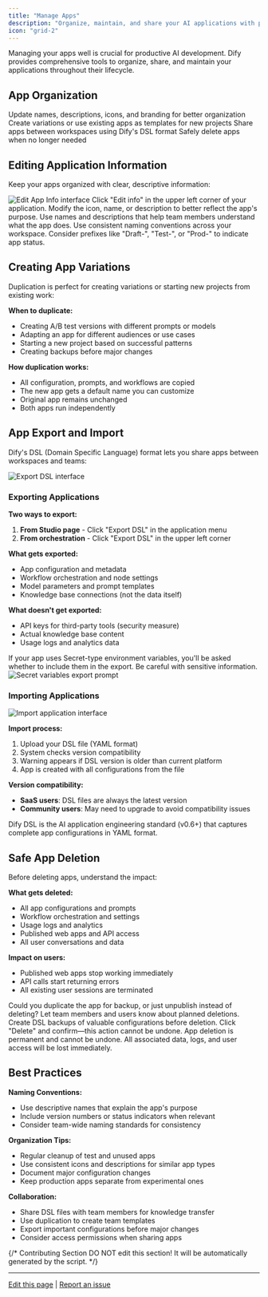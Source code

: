 ```yaml
---
title: "Manage Apps"
description: "Organize, maintain, and share your AI applications with powerful management tools and best practices"
icon: "grid-2"
---
```


Managing your apps well is crucial for productive AI development. Dify provides comprehensive tools to organize, share, and maintain your applications throughout their lifecycle.

## App Organization

<CardGroup cols={2}>
  <Card title="Edit & Customize" icon="edit">
    Update names, descriptions, icons, and branding for better organization
  </Card>
  <Card title="Duplicate & Template" icon="copy">
    Create variations or use existing apps as templates for new projects
  </Card>
  <Card title="Import & Export" icon="arrows-exchange">
    Share apps between workspaces using Dify's DSL format
  </Card>
  <Card title="Lifecycle Management" icon="recycle">
    Safely delete apps when no longer needed
  </Card>
</CardGroup>

## Editing Application Information

Keep your apps organized with clear, descriptive information:

<Frame>
  <img src="https://assets-docs.dify.ai/dify-enterprise-mintlify/en/guides/management/63a449e9a8ae337b9c067165d1674a45.png" alt="Edit App Info interface" />
</Frame>

<Steps>
  <Step title="Access app settings">
    Click "Edit info" in the upper left corner of your application.
  </Step>
  
  <Step title="Update details">
    Modify the icon, name, or description to better reflect the app's purpose.
  </Step>
  
  <Step title="Consider your team">
    Use names and descriptions that help team members understand what the app does.
  </Step>
</Steps>

<Tip>
Use consistent naming conventions across your workspace. Consider prefixes like "Draft-", "Test-", or "Prod-" to indicate app status.
</Tip>

## Creating App Variations

Duplication is perfect for creating variations or starting new projects from existing work:

**When to duplicate:**
- Creating A/B test versions with different prompts or models
- Adapting an app for different audiences or use cases  
- Starting a new project based on successful patterns
- Creating backups before major changes

**How duplication works:**
- All configuration, prompts, and workflows are copied
- The new app gets a default name you can customize
- Original app remains unchanged
- Both apps run independently

## App Export and Import

Dify's DSL (Domain Specific Language) format lets you share apps between workspaces and teams:

<Frame>
  <img src="https://assets-docs.dify.ai/dify-enterprise-mintlify/en/guides/management/544c18d770e230db93d6756bba98d8a7.png" alt="Export DSL interface" />
</Frame>

### Exporting Applications

**Two ways to export:**
1. **From Studio page** - Click "Export DSL" in the application menu
2. **From orchestration** - Click "Export DSL" in the upper left corner

**What gets exported:**
- App configuration and metadata
- Workflow orchestration and node settings
- Model parameters and prompt templates
- Knowledge base connections (not the data itself)

**What doesn't get exported:**
- API keys for third-party tools (security measure)
- Actual knowledge base content
- Usage logs and analytics data

<Warning>
If your app uses Secret-type environment variables, you'll be asked whether to include them in the export. Be careful with sensitive information.
</Warning>

<Frame>
  <img src="https://assets-docs.dify.ai/dify-enterprise-mintlify/en/guides/management/25ce002ef7f0392fc6b3b6975ae137ec.png" alt="Secret variables export prompt" />
</Frame>

### Importing Applications

<Frame>
  <img src="https://assets-docs.dify.ai/2024/11/487d2c1cc8b86666feb35ea8a346c053.png" alt="Import application interface" />
</Frame>

**Import process:**
1. Upload your DSL file (YAML format)
2. System checks version compatibility
3. Warning appears if DSL version is older than current platform
4. App is created with all configurations from the file

**Version compatibility:**
- **SaaS users**: DSL files are always the latest version
- **Community users**: May need to upgrade to avoid compatibility issues

<Info>
Dify DSL is the AI application engineering standard (v0.6+) that captures complete app configurations in YAML format.
</Info>

## Safe App Deletion

Before deleting apps, understand the impact:

**What gets deleted:**
- All app configurations and prompts
- Workflow orchestration and settings  
- Usage logs and analytics
- Published web apps and API access
- All user conversations and data

**Impact on users:**
- Published web apps stop working immediately
- API calls start returning errors
- All existing user sessions are terminated

<Steps>
  <Step title="Consider alternatives">
    Could you duplicate the app for backup, or just unpublish instead of deleting?
  </Step>
  
  <Step title="Notify stakeholders">
    Let team members and users know about planned deletions.
  </Step>
  
  <Step title="Export if needed">
    Create DSL backups of valuable configurations before deletion.
  </Step>
  
  <Step title="Confirm deletion">
    Click "Delete" and confirm—this action cannot be undone.
  </Step>
</Steps>

<Warning>
App deletion is permanent and cannot be undone. All associated data, logs, and user access will be lost immediately.
</Warning>

## Best Practices

**Naming Conventions:**
- Use descriptive names that explain the app's purpose
- Include version numbers or status indicators when relevant
- Consider team-wide naming standards for consistency

**Organization Tips:**
- Regular cleanup of test and unused apps
- Use consistent icons and descriptions for similar app types
- Document major configuration changes
- Keep production apps separate from experimental ones

**Collaboration:**
- Share DSL files with team members for knowledge transfer
- Use duplication to create team templates
- Export important configurations before major changes
- Consider access permissions when sharing apps

{/*
Contributing Section
DO NOT edit this section!
It will be automatically generated by the script.
*/}

---

[Edit this page](https://github.com/langgenius/dify-docs/edit/main/en/documentation/pages/workspace/app-management.mdx) | [Report an issue](https://github.com/langgenius/dify-docs/issues/new?template=docs.yml)

